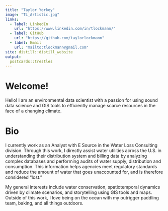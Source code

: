 ```yaml
---
title: "Taylor Yorkey"
image: "TL_Artistic.jpg"
links:
  - label: LinkedIn
    url: "https://www.linkedin.com/in/tlockmann/"
  - label: GitHub
    url: "https://github.com/taylorlockmann"
  - label: Email
    url: "mailto:tlockmann@gmail.com"
site: distill::distill_website
output:
  postcards::trestles
---
```



<!-- ![](TL_Artistic.jpg){width=50px} -->

# Welcome!

Hello! I am an environmental data scientist with a passion for using sound data science and GIS tools to efficiently manage scarce resources in the face of a changing climate. 

# Bio

I currently work as an Analyst with E Source in the Water Loss Consulting division. Through this work, I directly assist water utilities across the U.S. in understanding their distribution system and billing data by analyzing complex databases and performing audits of water supply, distribution and consumption. This information helps agencies meet regulatory standards and reduce the amount of water that goes unaccounted for, and is therefore considered "lost."

<!-- I received a Masters of Environmental Science and Management in 2022 from the UC Santa Barbara Bren School of Environmental Science & Management. My master's group project (thesis equivalent) involved analyzing the spatiotemporal dynamics of acoustic pinniped deterrents (dubbed "seal bombs") in the squid fishing industry, and their potential effects on acoustically sensitive migratory cetaceans. During my grad school career, I also worked as an Arnhold Graduate Fellow in conjunction with emLab and Conservation International utilizing projected climate scenarios to anticipate future areas of increased human-wildlife conflict in Sub-Saharan Africa. Prior to graduate school, I obtained my Bachelor of Science in Environmental Studies as a Regents Scholar from UC Santa Barbara in 2018. -->

My general interests include water conservation, spatiotemporal dynamics driven by climate scenarios, and storytelling using GIS tools and maps. Outside of this work, I love being on the ocean with my outrigger paddling team, baking, and all things outdoors. 

